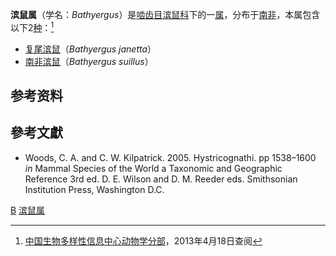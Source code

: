 {{Automatic taxobox
| taxon = Bathyergus
| image = Bathyergus janetta - Smit.jpg
| image_caption = [[复尾滨鼠|复尾滨鼠]]（''Bathyergus janetta''）
| authority = [[约翰·卡尔·威廉·伊利格|Illiger]]，1811
}}
'''滨鼠属'''（学名：''Bathyergus''）是[[啮齿目|啮齿目]][[滨鼠科|滨鼠科]]下的一[[属_(生物)|属]]，分布于[[南非|南非]]，本属包含以下2[[物种|种]]：<ref>[http://zd1.brim.ac.cn/Mnamelist.asp?x_L_name=Bathyergus&z_L_name=LIKE%2C%27%25%2C%25%27 中国生物多样性信息中心动物学分部]{{dead link|date=2018年3月 |bot=InternetArchiveBot |fix-attempted=yes }}，2013年4月18日查阅</ref>
*[[复尾滨鼠|复尾滨鼠]]（''Bathyergus janetta''）
*[[南非滨鼠|南非滨鼠]]（''Bathyergus suillus''）

==参考资料==
{{reflist}}

== 參考文獻 ==
*Woods, C. A. and C. W. Kilpatrick. 2005.  Hystricognathi.  pp 1538–1600 ''in'' Mammal Species of the World a Taxonomic and Geographic Reference 3rd ed. D. E. Wilson and D. M. Reeder eds. Smithsonian Institution Press, Washington D.C.
{{Taxonbar|from=Q791322}}

[[Category:滨鼠科|B]]
[[Category:滨鼠属|]]


{{啮齿目小作品}}